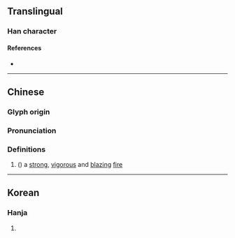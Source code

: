 {{character info/new}}
==Translingual==

===Han character===
{{Han char|rn=86|rad=火|as=05|sn=9|four=97833|canj=FHEY|ids=⿰火冬}}

====References====
* {{Han ref|kx=0669.030|dkj=18962|dj=1078.080|hdz=32196.110|uh=70B5|ud=28853|bh=CFB5|bd=53173}}

----

==Chinese==
{{zh-forms}}

===Glyph origin===
{{Han etym}}

===Pronunciation===
{{zh-pron
|m=tōng
|c=tung1
|mc=y
|oc=y
|cat=
}}

===Definitions===
{{zh-hanzi}}

# ({{zh-only|炵炵}}) a [[strong]], [[vigorous]] and [[blazing]] [[fire]]

----

==Korean==

===Hanja===
{{ko-hanja|hangeul=동|eumhun=|rv=dong|mr=tong|y=tong}}

# {{defn|lang=ko|sort=火05}}